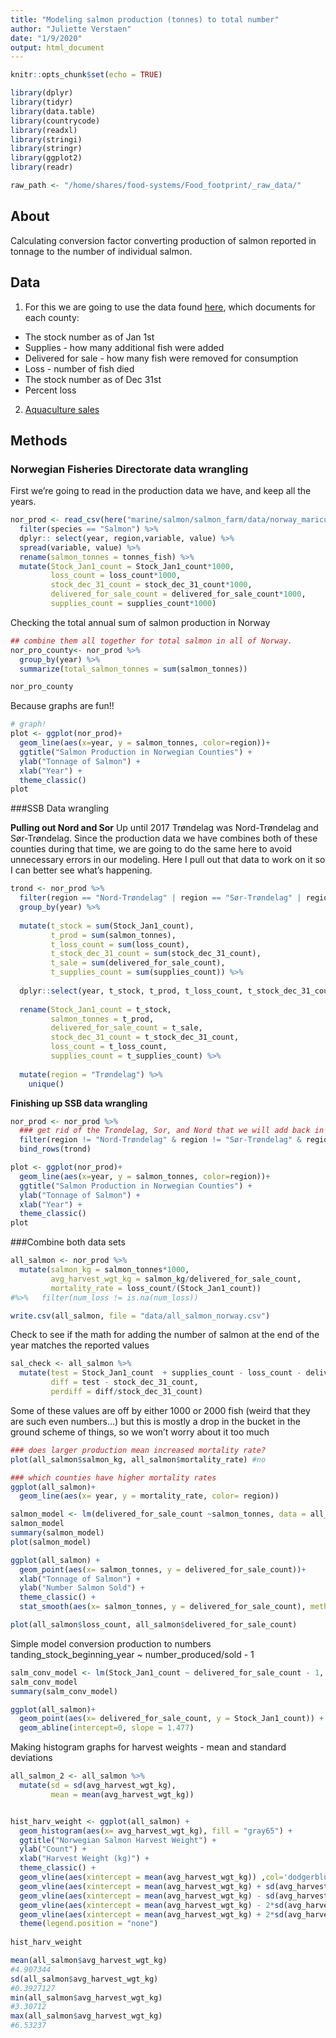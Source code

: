 ```yaml
---
title: "Modeling salmon production (tonnes) to total number"
author: "Juliette Verstaen"
date: "1/9/2020"
output: html_document
---
```


```r
knitr::opts_chunk$set(echo = TRUE)
```

```r
library(dplyr)
library(tidyr)
library(data.table)
library(countrycode)
library(readxl)
library(stringi)
library(stringr)
library(ggplot2)
library(readr)

raw_path <- "/home/shares/food-systems/Food_footprint/_raw_data/"
```

## About 

Calculating conversion factor converting production of salmon reported in tonnage to the number of individual salmon.

## Data

1. For this we are going to use the data found [here](https://www.ssb.no/en/statbank/table/09259/), which documents for each county: 
- The stock number as of Jan 1st
- Supplies - how many additional fish were added
- Delivered for sale - how many fish were removed for consumption
- Loss - number of fish died
- The stock number as of Dec 31st
- Percent loss

2. [Aquaculture sales](https://www.ssb.no/en/statbank/table/07326)


## Methods

### Norwegian Fisheries Directorate data wrangling
First we're going to read in the production data we have, and keep all the years. 
```r
nor_prod <- read_csv(here("marine/salmon/salmon_farm/data/norway_mariculture_gf.csv")) %>% 
  filter(species == "Salmon") %>% 
  dplyr:: select(year, region,variable, value) %>% 
  spread(variable, value) %>% 
  rename(salmon_tonnes = tonnes_fish) %>% 
  mutate(Stock_Jan1_count = Stock_Jan1_count*1000,
         loss_count = loss_count*1000,
         stock_dec_31_count = stock_dec_31_count*1000,
         delivered_for_sale_count = delivered_for_sale_count*1000,
         supplies_count = supplies_count*1000)

```

Checking the total annual sum of salmon production in Norway
```r
## combine them all together for total salmon in all of Norway.
nor_pro_county<- nor_prod %>% 
  group_by(year) %>% 
  summarize(total_salmon_tonnes = sum(salmon_tonnes))

nor_pro_county
```

Because graphs are fun!!
```r
# graph!
plot <- ggplot(nor_prod)+
  geom_line(aes(x=year, y = salmon_tonnes, color=region))+
  ggtitle("Salmon Production in Norwegian Counties") +
  ylab("Tonnage of Salmon") +
  xlab("Year") +
  theme_classic() 
plot

```

###SSB Data wrangling

**Pulling out Nord and Sor** 
Up until 2017 Trøndelag was Nord-Trøndelag and Sør-Trøndelag. Since the production data we have combines both of these counties during that time, we are going to do the same here to avoid unnecessary errors in our modeling. Here I pull out that data to work on it so I can better see what's happening. 

```r

trond <- nor_prod %>% 
  filter(region == "Nord-Trøndelag" | region == "Sør-Trøndelag" | region == "Trøndelag") %>% 
  group_by(year) %>%
  
  mutate(t_stock = sum(Stock_Jan1_count),
         t_prod = sum(salmon_tonnes),
         t_loss_count = sum(loss_count),
         t_stock_dec_31_count = sum(stock_dec_31_count),
         t_sale = sum(delivered_for_sale_count),
         t_supplies_count = sum(supplies_count)) %>% 
  
  dplyr::select(year, t_stock, t_prod, t_loss_count, t_stock_dec_31_count, t_sale, t_supplies_count) %>% 
  
  rename(Stock_Jan1_count = t_stock,
         salmon_tonnes = t_prod,
         delivered_for_sale_count = t_sale,
         stock_dec_31_count = t_stock_dec_31_count,
         loss_count = t_loss_count,
         supplies_count = t_supplies_count) %>% 
  
  mutate(region = "Trøndelag") %>% 
    unique() 

```

**Finishing up SSB data wrangling**
```r
nor_prod <- nor_prod %>% 
  ### get rid of the Trondelag, Sor, and Nord that we will add back in consolidated
  filter(region != "Nord-Trøndelag" & region != "Sør-Trøndelag" & region != "Trøndelag") %>%
  bind_rows(trond)

plot <- ggplot(nor_prod)+
  geom_line(aes(x=year, y = salmon_tonnes, color=region))+
  ggtitle("Salmon Production in Norwegian Counties") +
  ylab("Tonnage of Salmon") +
  xlab("Year") +
  theme_classic() 
plot

```

###Combine both data sets


```r
all_salmon <- nor_prod %>% 
  mutate(salmon_kg = salmon_tonnes*1000,
         avg_harvest_wgt_kg = salmon_kg/delivered_for_sale_count,
         mortality_rate = loss_count/(Stock_Jan1_count)) 
#%>%   filter(num_loss != is.na(num_loss))

write.csv(all_salmon, file = "data/all_salmon_norway.csv")
```

Check to see if the math for adding the number of salmon at the end of the year matches the reported values
```r
sal_check <- all_salmon %>% 
  mutate(test = Stock_Jan1_count  + supplies_count - loss_count - delivered_for_sale_count,
         diff = test - stock_dec_31_count,
         perdiff = diff/stock_dec_31_count)
```

Some of these values are off by either 1000 or 2000 fish (weird that they are such even numbers...) but this is mostly a drop in the bucket in the ground scheme of things, so we won't worry about it too much


```r
### does larger production mean increased mortality rate?
plot(all_salmon$salmon_kg, all_salmon$mortality_rate) #no

### which counties have higher mortality rates
ggplot(all_salmon)+
  geom_line(aes(x= year, y = mortality_rate, color= region))

salmon_model <- lm(delivered_for_sale_count ~salmon_tonnes, data = all_salmon)
salmon_model
summary(salmon_model)
plot(salmon_model)

ggplot(all_salmon) +
  geom_point(aes(x= salmon_tonnes, y = delivered_for_sale_count))+
  xlab("Tonnage of Salmon") +
  ylab("Number Salmon Sold") +
  theme_classic() +
  stat_smooth(aes(x= salmon_tonnes, y = delivered_for_sale_count), method = "lm")

plot(all_salmon$loss_count, all_salmon$delivered_for_sale_count)
```

Simple model conversion production to numbers
tanding_stock_beginning_year ~ number_produced/sold - 1
```r

salm_conv_model <- lm(Stock_Jan1_count ~ delivered_for_sale_count - 1, data = test)
salm_conv_model
summary(salm_conv_model)

ggplot(all_salmon)+
  geom_point(aes(x= delivered_for_sale_count, y = Stock_Jan1_count)) + 
  geom_abline(intercept=0, slope = 1.477)
```



Making histogram graphs for harvest weights 
- mean and standard deviations

```r

all_salmon_2 <- all_salmon %>% 
  mutate(sd = sd(avg_harvest_wgt_kg),
         mean = mean(avg_harvest_wgt_kg))


hist_harv_weight <- ggplot(all_salmon) +
  geom_histogram(aes(x= avg_harvest_wgt_kg), fill = "gray65") +
  ggtitle("Norwegian Salmon Harvest Weight") +
  ylab("Count") +
  xlab("Harvest Weight (kg)") +
  theme_classic() +
  geom_vline(aes(xintercept = mean(avg_harvest_wgt_kg)) ,col='dodgerblue2',size=1)+
  geom_vline(aes(xintercept = mean(avg_harvest_wgt_kg) + sd(avg_harvest_wgt_kg)), col='seagreen3', size = 0.5)+
  geom_vline(aes(xintercept = mean(avg_harvest_wgt_kg) - sd(avg_harvest_wgt_kg)), col='seagreen3', size = 0.5)+
  geom_vline(aes(xintercept = mean(avg_harvest_wgt_kg) - 2*sd(avg_harvest_wgt_kg)), col='seagreen3', size = 0.5)+
  geom_vline(aes(xintercept = mean(avg_harvest_wgt_kg) + 2*sd(avg_harvest_wgt_kg)), col='seagreen3', size = 0.5) +
  theme(legend.position = "none") 
  
hist_harv_weight

mean(all_salmon$avg_harvest_wgt_kg)
#4.907344
sd(all_salmon$avg_harvest_wgt_kg)
#0.3927127
min(all_salmon$avg_harvest_wgt_kg)
#3.30712
max(all_salmon$avg_harvest_wgt_kg)
#6.53237

```




















